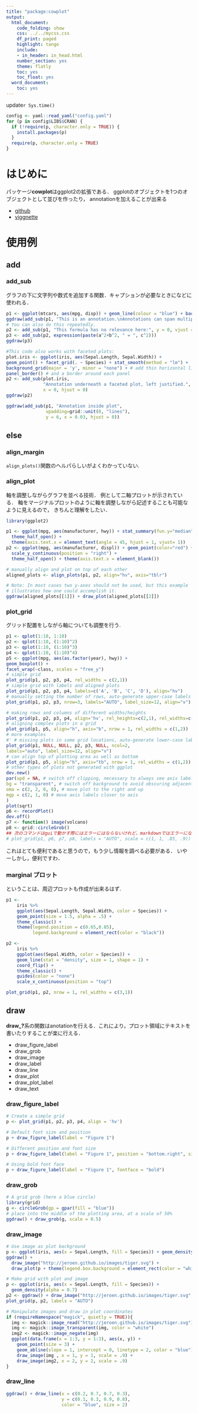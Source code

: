 ```yaml
---
title: "package:cowplot"
output:
  html_document:
    code_folding: show
    css: ../../mycss.css
    df_print: paged
    highlight: tango
    include:
    - in_header: in_head.html
    number_section: yes
    theme: flatly
    toc: yes
    toc_float: yes
  word_document:
    toc: yes
---
```

update`r Sys.time()`


```r
config <- yaml::read_yaml("config.yaml")
for (p in config$LIBS$CRAN) {
  if (!require(p, character.only = TRUE)) {
    install.packages(p)
  }
  require(p, character.only = TRUE)
}
```


# はじめに

パッケージ**cowplot**はggplot2の拡張である．
ggplotのオブジェクトを1つのオブジェクトとして並びを作ったり，
annotationを加えることが出来る

- [github](https://github.com/wilkelab/cowplot)
- [viggnette](https://cran.r-project.org/web/packages/cowplot/cowplot.pdf)

# 使用例

## add

### add_sub

グラフの下に文字列や数式を追加する関数．キャプションが必要なときになどに
使われる．

```r
p1 <- ggplot(mtcars, aes(mpg, disp)) + geom_line(colour = "blue") + background_grid(minor='none')
ggdraw(add_sub(p1, "This is an annotation.\nAnnotations can span multiple lines."))
# You can also do this repeatedly.
p2 <- add_sub(p1, "This formula has no relevance here:", y = 0, vjust = 0)
p3 <- add_sub(p2, expression(paste(a^2+b^2, " = ", c^2)))
ggdraw(p3)

#This code also works with faceted plots:
plot.iris <- ggplot(iris, aes(Sepal.Length, Sepal.Width)) +
geom_point() + facet_grid(. ~ Species) + stat_smooth(method = "lm") +
background_grid(major = 'y', minor = "none") + # add thin horizontal lines
panel_border() # and a border around each panel
p2 <- add_sub(plot.iris, 
              "Annotation underneath a faceted plot, left justified.", 
              x = 0, hjust = 0)
ggdraw(p2)

ggdraw(add_sub(p1, "Annotation inside plot", 
               vpadding=grid::unit(0, "lines"), 
               y = 6, x = 0.03, hjust = 0))
```


## else

### align_margin

`align_plots()`関数のヘルパらしいがよくわかっていない.

### align_plot

軸を調整しながらグラフを並べる技術．
例として二軸プロットが示されている．
軸をマージナルプロットのように軸を調整しながら記述することも可能なように見えるので，
きちんと理解をしたい．

```r
library(ggplot2)

p1 <- ggplot(mpg, aes(manufacturer, hwy)) + stat_summary(fun.y="median", geom = "bar") +
  theme_half_open() +
  theme(axis.text.x = element_text(angle = 45, hjust = 1, vjust= 1))
p2 <- ggplot(mpg, aes(manufacturer, displ)) + geom_point(color="red") +
  scale_y_continuous(position = "right") +
  theme_half_open() + theme(axis.text.x = element_blank())

# manually align and plot on top of each other
aligned_plots <- align_plots(p1, p2, align="hv", axis="tblr")

# Note: In most cases two y-axes should not be used, but this example
# illustrates how one could accomplish it.
ggdraw(aligned_plots[[1]]) + draw_plot(aligned_plots[[2]])
```

### plot_grid

グリッド配置をしながら軸についても調整を行う. 

```r
p1 <- qplot(1:10, 1:10)
p2 <- qplot(1:10, (1:10)^2)
p3 <- qplot(1:10, (1:10)^3)
p4 <- qplot(1:10, (1:10)^4)
p5 <- ggplot(mpg, aes(as.factor(year), hwy)) +
geom_boxplot() +
facet_wrap(~class, scales = "free_y")
# simple grid
plot_grid(p1, p2, p3, p4, rel_widths = c(2,1))
# simple grid with labels and aligned plots
plot_grid(p1, p2, p3, p4, labels=c('A', 'B', 'C', 'D'), align="hv")
# manually setting the number of rows, auto-generate upper-case labels
plot_grid(p1, p2, p3, nrow=3, labels="AUTO", label_size=12, align="v")

# making rows and columns of different widths/heights
plot_grid(p1, p2, p3, p4, align='hv', rel_heights=c(2,1), rel_widths=c(1,2))
# aligning complex plots in a grid
plot_grid(p1, p5, align="h", axis="b", nrow = 1, rel_widths = c(1,2))
# more examples
#' # missing plots in some grid locations, auto-generate lower-case labels
plot_grid(p1, NULL, NULL, p2, p3, NULL, ncol=2,
labels="auto", label_size=12, align="v")
# can align top of plotting area as well as bottom
plot_grid(p1, p5, align="h", axis="tb", nrow = 1, rel_widths = c(1,2))
# other types of plots not generated with ggplot
dev.new()
par(xpd = NA, # switch off clipping, necessary to always see axis labels
bg = "transparent", # switch off background to avoid obscuring adjacent plots
oma = c(2, 2, 0, 0), # move plot to the right and up
mgp = c(2, 1, 0) # move axis labels closer to axis
)
plot(sqrt)
p6 <- recordPlot()
dev.off()
p7 <- function() image(volcano)
p8 <- grid::circleGrob()
## 次のコマンドはguiで動かす際にはエラーにはならないけれど，markdownではエラーになる
# plot_grid(p1, p6, p7, p8, labels = "AUTO", scale = c(1, 1, .85, .9))
```



これはとても便利であると思うので，もう少し情報を調べる必要がある．
いやーしかし，便利ですわ．

### marginal プロット

ということは、周辺プロットも作成が出来るはず. 

```r
p1 <- 
    iris %>% 
    ggplot(aes(Sepal.Length, Sepal.Width, color = Species)) + 
    geom_point(size = 1.5, alpha = .5) + 
    theme_classic() + 
    theme(legend.position = c(0.65,0.85), 
          legend.background = element_rect(color = "black")) 

p2 <- 
    iris %>%
    ggplot(aes(Sepal.Width, color = Species)) + 
    geom_line(stat = "density", size = 1, shape = 1) + 
    coord_flip() + 
    theme_classic() + 
    guides(color = "none")
    scale_x_continuous(position = "top")

plot_grid(p1, p2, nrow = 1, rel_widths = c(3,1))
```




## draw

**draw_?**系の関数はanotationを行える．これにより，プロット領域にテキストを
書いたりすることが楽に行える．

- draw_figure_label 
- draw_grob 
- draw_image
- draw_label
- draw_line 
- draw_plot
- draw_plot_label 
- draw_text 

### draw_figure_label

```r

# Create a simple grid
p <- plot_grid(p1, p2, p3, p4, align = 'hv')

# Default font size and position
p + draw_figure_label(label = "Figure 1")

# Different position and font size
p + draw_figure_label(label = "Figure 1", position = "bottom.right", size = 10)

# Using bold font face
p + draw_figure_label(label = "Figure 1", fontface = "bold")

```

### draw_grob

```r

# A grid grob (here a blue circle)
library(grid)
g <- circleGrob(gp = gpar(fill = "blue"))
# place into the middle of the plotting area, at a scale of 50%
ggdraw() + draw_grob(g, scale = 0.5)

```


### draw_image

```r

# Use image as plot background
p <- ggplot(iris, aes(x = Sepal.Length, fill = Species)) + geom_density(alpha = 0.7)
ggdraw() +
  draw_image("http://jeroen.github.io/images/tiger.svg") +
  draw_plot(p + theme(legend.box.background = element_rect(color = "white")))

```


```r
# Make grid with plot and image
p <- ggplot(iris, aes(x = Sepal.Length, fill = Species)) +
  geom_density(alpha = 0.7)
p2 <- ggdraw() + draw_image("http://jeroen.github.io/images/tiger.svg", scale = 0.9)
plot_grid(p, p2, labels = "AUTO")
```

```r
# Manipulate images and draw in plot coordinates
if (requireNamespace("magick", quietly = TRUE)){
  img <- magick::image_read("http://jeroen.github.io/images/tiger.svg")
  img <- magick::image_transparent(img, color = "white")
  img2 <- magick::image_negate(img)
  ggplot(data.frame(x = 1:3, y = 1:3), aes(x, y)) +
    geom_point(size = 3) +
    geom_abline(slope = 1, intercept = 0, linetype = 2, color = "blue") +
    draw_image(img , x = 1, y = 1, scale = .9) +
    draw_image(img2, x = 2, y = 2, scale = .9)
}

```

### draw_line

```r


ggdraw() + draw_line(x = c(0.2, 0.7, 0.7, 0.3),
                     y = c(0.1, 0.3, 0.9, 0.8),
                     color = "blue", size = 2)
```

